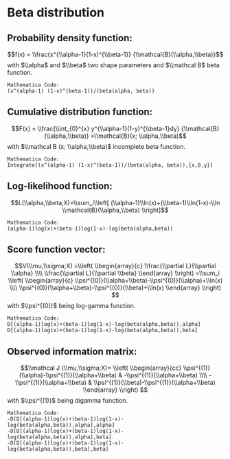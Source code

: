 <!--
%\VignetteEngine{knitr}
%\VignetteIndexEntry{Distributions-Beta}
\usepackage{amsmath,amssymb}
-->

Beta distribution
========================================================

Probability density function:
-------------------------
$$f(x) = \\frac{x^{\\alpha-1}(1-x)^{\\beta-1}} {\\mathcal{B}(\\alpha,\\beta)}$$
with $\\alpha$ and $\\beta$ two shape parameters and $\\mathcal B$ beta function.

```
Mathematica Code: 
(x^(alpha-1) (1-x)^(beta-1))/(beta(alpha, beta))
```

Cumulative distribution function:
-------------------------
$$F(x) = \\frac{\\int_{0}^{x} y^{\\alpha-1}(1-y)^{\\beta-1}dy} {\\mathcal{B}(\\alpha,\\beta)}
=\\mathcal{B}(x; \\alpha,\\beta)$$
with $\\mathcal B (x; \\alpha,\\beta)$ incomplete beta function.

```
Mathematica Code: 
Integrate[(x^(alpha-1) (1-x)^(beta-1))/(beta(alpha, beta)),{x,0,y}]
```

Log-likelihood function:
-------------------------
$$L(\\alpha,\\beta;X)=\\sum_i\\left[ (\\alpha-1)\\ln(x)+(\\beta-1)\\ln(1-x)-\\ln \\mathcal{B}(\\alpha,\\beta) \\right]$$

```
Mathematica Code: 
(alpha-1)log(x)+(beta-1)log(1-x)-log(beta(alpha,beta))
```

Score function vector:
-------------------------
$$V(\\mu,\\sigma;X)
    =\\left( \\begin{array}{c}
    \\frac{\\partial L}{\\partial \\alpha}  \\\\
    \\frac{\\partial L}{\\partial \\beta}
    \\end{array} \\right)
    =\\sum_i
    \\left( \\begin{array}{c}
    \\psi^{(0)}(\\alpha+\\beta)-\\psi^{(0)}(\\alpha)+\\ln(x) \\\\
    \\psi^{(0)}(\\alpha+\\beta)-\\psi^{(0)}(\\beta)+\\ln(x) 
    \\end{array} \\right)
    $$
with $\\psi^{(0)}$ being log-gamma function.

```
Mathematica Code: 
D[(alpha-1)log(x)+(beta-1)log(1-x)-log(beta(alpha,beta)),alpha]
D[(alpha-1)log(x)+(beta-1)log(1-x)-log(beta(alpha,beta)),beta]
```

Observed information matrix:
-------------------------
$$\\mathcal J (\\mu,\\sigma;X)=
    \\left( \\begin{array}{cc}
    \\psi^{(1)}(\\alpha)-\\psi^{(1)}(\\alpha+\\beta) & -\\psi^{(1)}(\\alpha+\\beta) \\\\
    -\\psi^{(1)}(\\alpha+\\beta) & \\psi^{(1)}(\\beta)-\\psi^{(1)}(\\alpha+\\beta) \\end{array} \\right)
    $$
with $\\psi^{(1)}$ being digamma function.

```
Mathematica Code: 
-D[D[(alpha-1)log(x)+(beta-1)log(1-x)-log(beta(alpha,beta)),alpha],alpha]
-D[D[(alpha-1)log(x)+(beta-1)log(1-x)-log(beta(alpha,beta)),alpha],beta]
-D[D[(alpha-1)log(x)+(beta-1)log(1-x)-log(beta(alpha,beta)),beta],beta]
```

